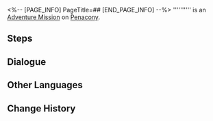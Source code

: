 <%-- [PAGE_INFO]
PageTitle=##
[END_PAGE_INFO] --%>
{{Stub|Dialogue.}}
{{Mission Infobox
|id            = 4015502
|title         = 
|image         = <!--Mission .png-->
|type          = Adventure
|event_name    = 
|chapter       = 
|requirements  = [[Adventure Mission]] ''[[Dreams and the Art of Clock Maintenance (II)]]'' completed
|summary       = <!--official mission summary from Fate's Atlas-->
|characters    = Trailblazer
|startLocation = [[Penacony]] - [[(The Radiant Feldspar/The Trailblaze's Stern/The Tatalov/The Soaring Clock Hand)]]
|world         = Penacony
|area          = (The Radiant Feldspar/The Trailblaze's Stern/The Tatalov/The Soaring Clock Hand)
|prev          = Dreams and the Art of Clock Maintenance (II)
|next          = 
|rewards       = 
}}
'''''''''' is an [[Adventure Mission]] on [[Penacony]].

==Steps==


<!--
==Gameplay Notes==

--><!--
==Trial Character==

-->
==Dialogue==
{{Stub Dialogue}}

{{Dialogue End}}

==Other Languages==
{{Other Languages
|en   = 
|zhs  = 
|zht  = 
|ja   = 
|ko   = 
|es   = 
|fr   = 
|ru   = 
|th   = 
|vi   = 
|de   = 
|id   = 
|pt   = 
}}

==Change History==
{{Change History|2.3}}
